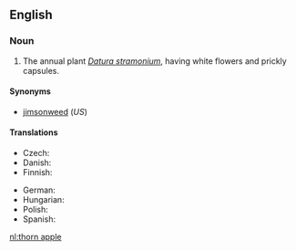==English==
===Noun===
{{en-noun|sg=[[thorn]] [[apple]]}}

# The annual plant ''[[Datura stramonium]]'', having white flowers and prickly capsules.

====Synonyms====
*[[jimsonweed]] (''US'')

====Translations====
{{trans-top|''Datura stramonium''}}
* Czech: {{t-|cs|durman|m}}
* Danish: {{t-|da|pigæble|n}}
* Finnish: {{t-|fi|hulluruoho}}
{{trans-mid}}
* German: {{t-|de|Stechapfel|m}}
* Hungarian: {{t|hu|maszlag}}
* Polish: {{t-|pl|bieluń|f}}
* Spanish: {{t|es|estramonio|m}}
{{trans-bottom}}

[[nl:thorn apple]]